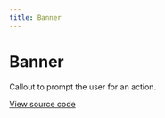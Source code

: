 ```yaml
---
title: Banner
---
```


# Banner

Callout to prompt the user for an action.

[View source code](https://github.com/Spendesk/grapes/tree/master/src/components/Banner)
